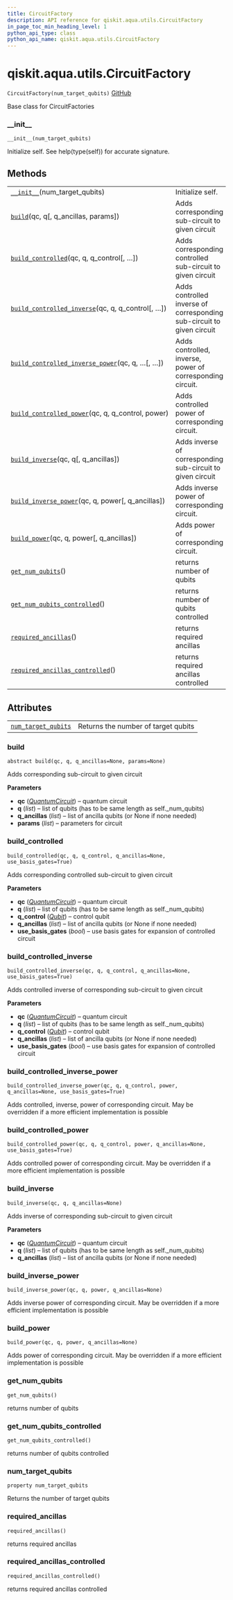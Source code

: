 ```yaml
---
title: CircuitFactory
description: API reference for qiskit.aqua.utils.CircuitFactory
in_page_toc_min_heading_level: 1
python_api_type: class
python_api_name: qiskit.aqua.utils.CircuitFactory
---
```


<span id="qiskit-aqua-utils-circuitfactory" />

# qiskit.aqua.utils.CircuitFactory

<span id="qiskit.aqua.utils.CircuitFactory" />

`CircuitFactory(num_target_qubits)` [GitHub](https://github.com/qiskit-community/qiskit-aqua/tree/stable/0.8/qiskit/aqua/utils/circuit_factory.py "view source code")

Base class for CircuitFactories

### \_\_init\_\_

<span id="qiskit.aqua.utils.CircuitFactory.__init__" />

`__init__(num_target_qubits)`

Initialize self. See help(type(self)) for accurate signature.

## Methods

|                                                                                                                                                                                        |                                                                       |
| -------------------------------------------------------------------------------------------------------------------------------------------------------------------------------------- | --------------------------------------------------------------------- |
| [`__init__`](#qiskit.aqua.utils.CircuitFactory.__init__ "qiskit.aqua.utils.CircuitFactory.__init__")(num\_target\_qubits)                                                              | Initialize self.                                                      |
| [`build`](#qiskit.aqua.utils.CircuitFactory.build "qiskit.aqua.utils.CircuitFactory.build")(qc, q\[, q\_ancillas, params])                                                             | Adds corresponding sub-circuit to given circuit                       |
| [`build_controlled`](#qiskit.aqua.utils.CircuitFactory.build_controlled "qiskit.aqua.utils.CircuitFactory.build_controlled")(qc, q, q\_control\[, …])                                  | Adds corresponding controlled sub-circuit to given circuit            |
| [`build_controlled_inverse`](#qiskit.aqua.utils.CircuitFactory.build_controlled_inverse "qiskit.aqua.utils.CircuitFactory.build_controlled_inverse")(qc, q, q\_control\[, …])          | Adds controlled inverse of corresponding sub-circuit to given circuit |
| [`build_controlled_inverse_power`](#qiskit.aqua.utils.CircuitFactory.build_controlled_inverse_power "qiskit.aqua.utils.CircuitFactory.build_controlled_inverse_power")(qc, q, …\[, …]) | Adds controlled, inverse, power of corresponding circuit.             |
| [`build_controlled_power`](#qiskit.aqua.utils.CircuitFactory.build_controlled_power "qiskit.aqua.utils.CircuitFactory.build_controlled_power")(qc, q, q\_control, power)               | Adds controlled power of corresponding circuit.                       |
| [`build_inverse`](#qiskit.aqua.utils.CircuitFactory.build_inverse "qiskit.aqua.utils.CircuitFactory.build_inverse")(qc, q\[, q\_ancillas])                                             | Adds inverse of corresponding sub-circuit to given circuit            |
| [`build_inverse_power`](#qiskit.aqua.utils.CircuitFactory.build_inverse_power "qiskit.aqua.utils.CircuitFactory.build_inverse_power")(qc, q, power\[, q\_ancillas])                    | Adds inverse power of corresponding circuit.                          |
| [`build_power`](#qiskit.aqua.utils.CircuitFactory.build_power "qiskit.aqua.utils.CircuitFactory.build_power")(qc, q, power\[, q\_ancillas])                                            | Adds power of corresponding circuit.                                  |
| [`get_num_qubits`](#qiskit.aqua.utils.CircuitFactory.get_num_qubits "qiskit.aqua.utils.CircuitFactory.get_num_qubits")()                                                               | returns number of qubits                                              |
| [`get_num_qubits_controlled`](#qiskit.aqua.utils.CircuitFactory.get_num_qubits_controlled "qiskit.aqua.utils.CircuitFactory.get_num_qubits_controlled")()                              | returns number of qubits controlled                                   |
| [`required_ancillas`](#qiskit.aqua.utils.CircuitFactory.required_ancillas "qiskit.aqua.utils.CircuitFactory.required_ancillas")()                                                      | returns required ancillas                                             |
| [`required_ancillas_controlled`](#qiskit.aqua.utils.CircuitFactory.required_ancillas_controlled "qiskit.aqua.utils.CircuitFactory.required_ancillas_controlled")()                     | returns required ancillas controlled                                  |

## Attributes

|                                                                                                                                 |                                     |
| ------------------------------------------------------------------------------------------------------------------------------- | ----------------------------------- |
| [`num_target_qubits`](#qiskit.aqua.utils.CircuitFactory.num_target_qubits "qiskit.aqua.utils.CircuitFactory.num_target_qubits") | Returns the number of target qubits |

### build

<span id="qiskit.aqua.utils.CircuitFactory.build" />

`abstract build(qc, q, q_ancillas=None, params=None)`

Adds corresponding sub-circuit to given circuit

**Parameters**

*   **qc** ([*QuantumCircuit*](qiskit.circuit.QuantumCircuit "qiskit.circuit.QuantumCircuit")) – quantum circuit
*   **q** (*list*) – list of qubits (has to be same length as self.\_num\_qubits)
*   **q\_ancillas** (*list*) – list of ancilla qubits (or None if none needed)
*   **params** (*list*) – parameters for circuit

### build\_controlled

<span id="qiskit.aqua.utils.CircuitFactory.build_controlled" />

`build_controlled(qc, q, q_control, q_ancillas=None, use_basis_gates=True)`

Adds corresponding controlled sub-circuit to given circuit

**Parameters**

*   **qc** ([*QuantumCircuit*](qiskit.circuit.QuantumCircuit "qiskit.circuit.QuantumCircuit")) – quantum circuit
*   **q** (*list*) – list of qubits (has to be same length as self.\_num\_qubits)
*   **q\_control** ([*Qubit*](qiskit.circuit.Qubit "qiskit.circuit.Qubit")) – control qubit
*   **q\_ancillas** (*list*) – list of ancilla qubits (or None if none needed)
*   **use\_basis\_gates** (*bool*) – use basis gates for expansion of controlled circuit

### build\_controlled\_inverse

<span id="qiskit.aqua.utils.CircuitFactory.build_controlled_inverse" />

`build_controlled_inverse(qc, q, q_control, q_ancillas=None, use_basis_gates=True)`

Adds controlled inverse of corresponding sub-circuit to given circuit

**Parameters**

*   **qc** ([*QuantumCircuit*](qiskit.circuit.QuantumCircuit "qiskit.circuit.QuantumCircuit")) – quantum circuit
*   **q** (*list*) – list of qubits (has to be same length as self.\_num\_qubits)
*   **q\_control** ([*Qubit*](qiskit.circuit.Qubit "qiskit.circuit.Qubit")) – control qubit
*   **q\_ancillas** (*list*) – list of ancilla qubits (or None if none needed)
*   **use\_basis\_gates** (*bool*) – use basis gates for expansion of controlled circuit

### build\_controlled\_inverse\_power

<span id="qiskit.aqua.utils.CircuitFactory.build_controlled_inverse_power" />

`build_controlled_inverse_power(qc, q, q_control, power, q_ancillas=None, use_basis_gates=True)`

Adds controlled, inverse, power of corresponding circuit. May be overridden if a more efficient implementation is possible

### build\_controlled\_power

<span id="qiskit.aqua.utils.CircuitFactory.build_controlled_power" />

`build_controlled_power(qc, q, q_control, power, q_ancillas=None, use_basis_gates=True)`

Adds controlled power of corresponding circuit. May be overridden if a more efficient implementation is possible

### build\_inverse

<span id="qiskit.aqua.utils.CircuitFactory.build_inverse" />

`build_inverse(qc, q, q_ancillas=None)`

Adds inverse of corresponding sub-circuit to given circuit

**Parameters**

*   **qc** ([*QuantumCircuit*](qiskit.circuit.QuantumCircuit "qiskit.circuit.QuantumCircuit")) – quantum circuit
*   **q** (*list*) – list of qubits (has to be same length as self.\_num\_qubits)
*   **q\_ancillas** (*list*) – list of ancilla qubits (or None if none needed)

### build\_inverse\_power

<span id="qiskit.aqua.utils.CircuitFactory.build_inverse_power" />

`build_inverse_power(qc, q, power, q_ancillas=None)`

Adds inverse power of corresponding circuit. May be overridden if a more efficient implementation is possible

### build\_power

<span id="qiskit.aqua.utils.CircuitFactory.build_power" />

`build_power(qc, q, power, q_ancillas=None)`

Adds power of corresponding circuit. May be overridden if a more efficient implementation is possible

### get\_num\_qubits

<span id="qiskit.aqua.utils.CircuitFactory.get_num_qubits" />

`get_num_qubits()`

returns number of qubits

### get\_num\_qubits\_controlled

<span id="qiskit.aqua.utils.CircuitFactory.get_num_qubits_controlled" />

`get_num_qubits_controlled()`

returns number of qubits controlled

### num\_target\_qubits

<span id="qiskit.aqua.utils.CircuitFactory.num_target_qubits" />

`property num_target_qubits`

Returns the number of target qubits

### required\_ancillas

<span id="qiskit.aqua.utils.CircuitFactory.required_ancillas" />

`required_ancillas()`

returns required ancillas

### required\_ancillas\_controlled

<span id="qiskit.aqua.utils.CircuitFactory.required_ancillas_controlled" />

`required_ancillas_controlled()`

returns required ancillas controlled

